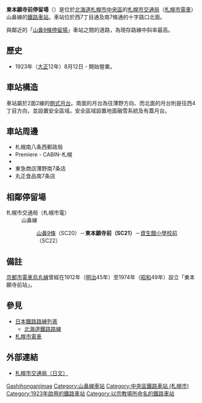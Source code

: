{{日本車站資訊
|公司色 = green
|文字色 = 
|站名 = 東本願寺前停留場
|圖片 = Higashi_honganji_mae_Station_01.jpg
|pxl = 240px
|圖片說明 = 東本願寺前停留場（攝於2008年6月）
|日文原名 = 東本願寺前
|平假名 = ひがしほんがんじまえ
|羅馬拼音 = Higashi Honganji-mae
|副站名 = 
|前一站 = SC20 [[山鼻9條停留場|山鼻9条]]
|前一站距離 = 0.31
|後一站距離 = 0.43
|後一站 = [[資生館小學校前停留場|資生館小學校前]] SC22
|電報略號 = 
|車站編號 = {{車站編號c|red|SC21}}
|停站路線數 = 
|所屬公司 = [[札幌市交通局|札幌市交通局]]
|所屬路線 = 山鼻線
|距離 = 3.16
|起點站 = [[中央圖書館前停留場|中央圖書館前]]
|所在地 = [[北海道|北海道]][[札幌市|札幌市]][[中央區_(札幌市)|中央區]]南7條西7丁目
|車站構造 = 地面車站
|月台配置 = 2面2線
|啟用年月日 = 1923年8月12日
|廢站年月日 = 
|乘客人數 = 
|上下車人次 = 
|統計年度 = 
|轉車 = 
|備註 = 以整個系統計算，由[[西4丁目停留場|西4丁目]]起的總距離是7.75公里
|全寬備註 = 
}}

'''東本願寺前停留場'''（{{jpn|j=東本願寺前停留場|hg=ひがしほんがんじまえていりゅうじょう|rm=Higashihonganji-mae teiryūjō|f=y}}）是位於[[北海道|北海道]][[札幌市|札幌市]][[中央區_(札幌市)|中央區]]的[[札幌市交通局|札幌市交通局]]（[[札幌市電車|札幌市電車]]）山鼻線的[[鐵路車站|鐵路車站]]。車站位於西7丁目通及南7條通的十字路口北面。

與鄰近的「[[山鼻9條停留場|山鼻9條停留場]]」車站之間的道路，為現存路線中斜率最高。

== 歷史 ==
* 1923年（[[大正|大正]]12年）8月12日 - 開始營業。

== 車站構造 ==
車站屬於2面2線的[[側式月台|側式月台]]。南面的月台為往薄野方向、而北面的月台則是往西4丁目方向，並設置安全區域。安全區域設置地面融雪系統及有蓋月台。

== 車站周邊 ==
* 札幌南八条西郵政局
* Premiere - CABIN-札幌
* {{Tsl|ja|真宗大谷派札幌別院|真宗大谷派（別名東本願寺）札幌別院}}
* 東急商店薄野南7条店
* 丸正食品南7条店

== 相鄰停留場 ==
; 札幌市交通局（札幌市電）
: 山鼻線
:: [[山鼻9條停留場|山鼻9條]]（SC20）－'''東本願寺前（SC21）'''－[[資生館小學校前停留場|資生館小學校前]]（SC22）

== 備註 ==
[[京都市電車|京都市電車]][[京都市電車烏丸線|烏丸線]]曾經在1912年（[[明治|明治]]45年）至1974年（[[昭和|昭和]]49年）設立「東本願寺前站」。

== 參見 ==
* [[日本鐵路路線列表|日本鐵路路線列表]]
** [[北海道鐵路路線|北海道鐵路路線]]
* [[札幌市電車|札幌市電車]]

== 外部連結 ==
* [https://web.archive.org/web/20100330140900/http://www.city.sapporo.jp/st/shiden-timetable/shiden-route-map.html 札幌市交通局（日文）]

{{札幌市電}}

{{DEFAULTSORT:Higashi Honganji-mae}}
[[Category:日本鐵路車站_Hi|Gashihonganjimae]]
[[Category:山鼻線車站|Category:山鼻線車站]]
[[Category:中央區鐵路車站_(札幌市)|Category:中央區鐵路車站 (札幌市)]]
[[Category:1923年啟用的鐵路車站|Category:1923年啟用的鐵路車站]]
[[Category:以宗教場所命名的鐵路車站|Category:以宗教場所命名的鐵路車站]]